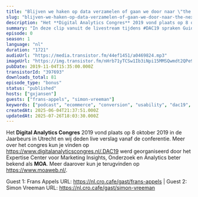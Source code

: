 ```yaml
---
title: "Blijven we haken op data verzamelen of gaan we door naar \"the next step\"? met Frans Appels (Netprofiler) en Simon Vreeman (VanMoof)"
slug: "blijven-we-haken-op-data-verzamelen-of-gaan-we-door-naar-the-next-step-met-frans-appels-netprofiler-en-simon-vreeman-vanmoof"
description: "Het **Digital Analytics Congres** 2019 vond plaats op 8 oktober 2019 in de Jaarbeurs in Utrecht en wij deden live verslag vanaf de conferentie. Meer over het congres kun je vinden op https://www.digitalanalyticscongres.nl/.DAC19 werd georganiseerd door het Expertise Center voor Marketing Insights, Onderzoek en Analytics beter bekend als **MOA**. Meer daarover kun je terugvinden op https://www.moaweb.nl/.\n\nGuest 1: Frans Appels URL: https://nl.cro.cafe/gast/frans-appels | Guest 2: Simon Vreeman URL: https://nl.cro.cafe/gast/simon-vreeman"
summary: "In deze clip vanuit de livestream tijdens #DAC19 spraken Guido en Bart met Frans Appels van Netprofiler en Simon Vreeman van VanMoof."
episode: 0
season: 1
language: "nl"
duration: "1721"
audioUrl: "https://media.transistor.fm/44ef1451/a0469824.mp3"
imageUrl: "https://img.transistor.fm/nHrb71yTCSw1Ib3iNpi15MMSQwmdt2QPe9vrvze59Ts/rs:fill:0:0:1/w:3000/h:3000/q:60/aHR0cHM6Ly9pbWct/dXBsb2FkLXByb2R1/Y3Rpb24udHJhbnNp/c3Rvci5mbS80OGE3/MTY4NGI5ZTM2ZjA3/MGQzOGIyZmU2N2I1/YjBjNy5qcGVn.webp"
pubDate: 2019-11-04T15:35:00.000Z
transistorId: "397693"
downloads_total: 81
episode_type: "bonus"
status: "published"
hosts: ["gxjansen"]
guests: ["frans-appels", "simon-vreeman"]
keywords: ["podcast", "ecommerce", "conversion", "usability", "dac19", "moa", "livestream"]
createdAt: 2025-06-04T21:37:51.000Z
updatedAt: 2025-07-26T18:03:30.000Z
---
```


Het **Digital Analytics Congres** 2019 vond plaats op 8 oktober 2019 in de Jaarbeurs in Utrecht en wij deden live verslag vanaf de conferentie. Meer over het congres kun je vinden op https://www.digitalanalyticscongres.nl/.DAC19 werd georganiseerd door het Expertise Center voor Marketing Insights, Onderzoek en Analytics beter bekend als **MOA**. Meer daarover kun je terugvinden op https://www.moaweb.nl/.

Guest 1: Frans Appels URL: https://nl.cro.cafe/gast/frans-appels | Guest 2: Simon Vreeman URL: https://nl.cro.cafe/gast/simon-vreeman

